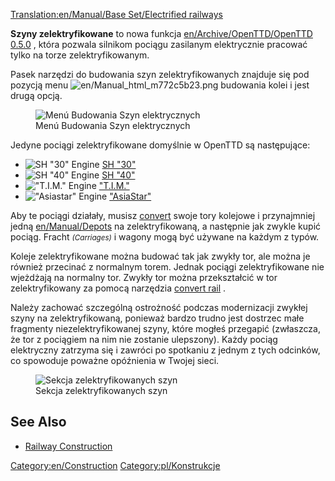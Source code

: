 [[Translation:en/Manual/Base Set/Electrified railways]]
<!--{{Template:Types_of_railways}}-->{{pl/Typy kolei}}

'''Szyny zelektryfikowane ''' to nowa funkcja [[en/Archive/OpenTTD/OpenTTD 0.5.0]] , która pozwala silnikom pociągu zasilanym elektrycznie pracować tylko na torze zelektryfikowanym.

Pasek narzędzi do budowania szyn zelektryfikowanych znajduje się pod pozycją menu [[File:en/Manual html m772c5b23.png]]  budowania kolei i jest drugą opcją.

[[File:en/Openttd-rail1.png|none|Menú Budowania Szyn elektrycznych]]

Jedyne pociągi zelektryfikowane domyślnie w OpenTTD są następujące:
*[[File:en/Sh30.png|SH "30" Engine]] [[pl/Manual/Base Set/Trains/SH "30"|SH "30"]]
*[[File:en/Sh40.png|SH "40" Engine]] [[pl/Manual/Base Set/Trains/SH "40"|SH "40"]]
*[[File:en/Tim.png|"T.I.M." Engine]] [[pl/Manual/Base Set/Trains/T.I.M.|"T.I.M."]]
*[[File:en/Asiastar.png|"Asiastar" Engine]] [[pl/Manual/Base Set/Trains/AsiaStar|"AsiaStar"]]

Aby te pociągi działały, musisz [[en/Manual/Convert rail|convert]] swoje tory kolejowe i przynajmniej jedną   [[en/Manual/Depots]] na zelektryfikowaną, a następnie jak zwykle kupić pociąg. Fracht <small>''(Carriages)''</small> i wagony mogą być używane na każdym z typów.

Koleje zelektryfikowane można budować tak jak zwykły tor, ale można je również przecinać z normalnym torem. Jednak pociągi zelektryfikowane nie wjeżdżają na normalny tor. Zwykły tor można przekształcić w tor zelektryfikowany za pomocą narzędzia [[en/Manual/Convert rail|convert rail]] .

Należy zachować szczególną ostrożność podczas modernizacji zwykłej szyny na zelektryfikowaną, ponieważ bardzo trudno jest dostrzec małe fragmenty niezelektryfikowanej szyny, które mogłeś przegapić (zwłaszcza, że ​​tor z pociągiem na nim nie zostanie ulepszony). Każdy pociąg elektryczny zatrzyma się i zawróci po spotkaniu z jednym z tych odcinków, co spowoduje poważne opóźnienia w Twojej sieci.

[[File:en/Erailways.png|none|frame|Sekcja zelektryfikowanych szyn]]

<!--{{Feature|0.5}}-->{{pl/Zgodne Wersje|0.5}}

==See Also==
*[[pl/Manual/Linie kolejowe|Railway Construction]]

[[Category:en/Construction]][[Category:pl/Konstrukcje]]